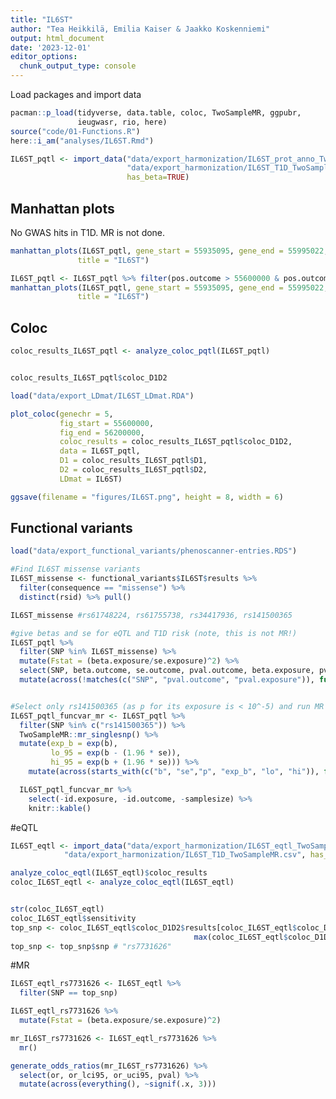 ```yaml
---
title: "IL6ST"
author: "Tea Heikkilä, Emilia Kaiser & Jaakko Koskenniemi"
output: html_document
date: '2023-12-01'
editor_options:
  chunk_output_type: console
---
```


  Load packages and import data
```r
pacman::p_load(tidyverse, data.table, coloc, TwoSampleMR, ggpubr, 
               ieugwasr, rio, here)
source("code/01-Functions.R")
here::i_am("analyses/IL6ST.Rmd")
```


```r
IL6ST_pqtl <- import_data("data/export_harmonization/IL6ST_prot_anno_TwoSampleMR.csv",
                          "data/export_harmonization/IL6ST_T1D_TwoSampleMR.csv", 
                          has_beta=TRUE)
```

## Manhattan plots

No GWAS hits in T1D. MR is not done.
```r
manhattan_plots(IL6ST_pqtl, gene_start = 55935095, gene_end = 55995022,
               title = "IL6ST")

IL6ST_pqtl <- IL6ST_pqtl %>% filter(pos.outcome > 55600000 & pos.outcome < 56200000) 
manhattan_plots(IL6ST_pqtl, gene_start = 55935095, gene_end = 55995022,
               title = "IL6ST")

```


## Coloc

```r
coloc_results_IL6ST_pqtl <- analyze_coloc_pqtl(IL6ST_pqtl)


coloc_results_IL6ST_pqtl$coloc_D1D2

```


```r

load("data/export_LDmat/IL6ST_LDmat.RDA")

plot_coloc(genechr = 5,
           fig_start = 55600000,
           fig_end = 56200000,
           coloc_results = coloc_results_IL6ST_pqtl$coloc_D1D2,
           data = IL6ST_pqtl,
           D1 = coloc_results_IL6ST_pqtl$D1,
           D2 = coloc_results_IL6ST_pqtl$D2,
           LDmat = IL6ST)

ggsave(filename = "figures/IL6ST.png", height = 8, width = 6)
```


## Functional variants

```r
load("data/export_functional_variants/phenoscanner-entries.RDS")

#Find IL6ST missense variants
IL6ST_missense <- functional_variants$IL6ST$results %>% 
  filter(consequence == "missense") %>%  
  distinct(rsid) %>% pull()

IL6ST_missense #rs61748224, rs61755738, rs34417936, rs141500365

#give betas and se for eQTL and T1D risk (note, this is not MR!)
IL6ST_pqtl %>%
  filter(SNP %in% IL6ST_missense) %>%
  mutate(Fstat = (beta.exposure/se.exposure)^2) %>% 
  select(SNP, beta.outcome, se.outcome, pval.outcome, beta.exposure, pval.exposure, Fstat) %>%
  mutate(across(!matches(c("SNP", "pval.outcome", "pval.exposure")), function(x) signif(x, digits = 2)))


#Select only rs141500365 (as p for its exposure is < 10^-5) and run MR
IL6ST_pqtl_funcvar_mr <- IL6ST_pqtl %>%
  filter(SNP %in% c("rs141500365")) %>%
  TwoSampleMR::mr_singlesnp() %>%
  mutate(exp_b = exp(b), 
         lo_95 = exp(b - (1.96 * se)),
         hi_95 = exp(b + (1.96 * se))) %>%
    mutate(across(starts_with(c("b", "se","p", "exp_b", "lo", "hi")), function(x) signif(x, digits = 2)))

  IL6ST_pqtl_funcvar_mr %>% 
    select(-id.exposure, -id.outcome, -samplesize) %>% 
    knitr::kable()

```


#eQTL

```r
IL6ST_eqtl <- import_data("data/export_harmonization/IL6ST_eqtl_TwoSampleMR.csv",
            "data/export_harmonization/IL6ST_T1D_TwoSampleMR.csv", has_beta = TRUE)

analyze_coloc_eqtl(IL6ST_eqtl)$coloc_results
coloc_IL6ST_eqtl <- analyze_coloc_eqtl(IL6ST_eqtl)


str(coloc_IL6ST_eqtl)
coloc_IL6ST_eqtl$sensitivity
top_snp <- coloc_IL6ST_eqtl$coloc_D1D2$results[coloc_IL6ST_eqtl$coloc_D1D2$results$SNP.PP.H4 ==
                                         max(coloc_IL6ST_eqtl$coloc_D1D2$results$SNP.PP.H4), ]
top_snp <- top_snp$snp # "rs7731626"
```


#MR 
```r

IL6ST_eqtl_rs7731626 <- IL6ST_eqtl %>% 
  filter(SNP == top_snp)

IL6ST_eqtl_rs7731626 %>% 
  mutate(Fstat = (beta.exposure/se.exposure)^2) 

mr_IL6ST_rs7731626 <- IL6ST_eqtl_rs7731626 %>% 
  mr()

generate_odds_ratios(mr_IL6ST_rs7731626) %>% 
  select(or, or_lci95, or_uci95, pval) %>% 
  mutate(across(everything(), ~signif(.x, 3)))
```



